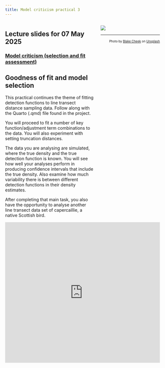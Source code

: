 ```yaml
---
title: Model criticism practical 3
---
```


:::: {.columns}

::: {.column width='60%'}

::: {.callout-tip}
## Lecture slides for 07 May 2025

### [Model criticism (selection and fit assessment)](../lectures/BlockC-22.pdf)
:::

## Goodness of fit and model selection

This practical continues the theme of fitting detection functions to line transect distance sampling data.  Follow along with the Quarto  (.qmd) file found in the project.

You will proceed to fit a number of key function/adjustment term combinations to the data.  You will also experiment with setting truncation distances.

The data you are analysing are simulated, where the true density and the true detection function is known.  You will see how well your analyses perform in producing confidence intervals that include the true density.  Also examine how much variability there is between different detection functions in their density estimates.

After completing that main task, you also have the opportunity to analyse another line transect data set of capercaillie, a native Scottish bird.
:::

::: {.column width='40%'}
![](criticism-unsplash.jpg)

---
<p style="font-size: x-small; text-align:right">Photo by <a href="https://unsplash.com/@blakecheekk?utm_source=unsplash&utm_medium=referral&utm_content=creditCopyText">Blake Cheek</a> on <a href="https://unsplash.com/s/photos/outdoor?utm_source=unsplash&utm_medium=referral&utm_content=creditCopyText">Unsplash</a></p>
  
:::

::::


<div style="position: relative; padding-bottom: 90.45521292217327%; height: 0;"><iframe src="https://www.loom.com/embed/6298b23a85824878acd2e01d00a72442?sid=0b48e9c8-e101-47ce-a72d-14f14967af0a" frameborder="0" webkitallowfullscreen mozallowfullscreen allowfullscreen style="position: absolute; top: 0; left: 0; width: 100%; height: 100%;"></iframe></div>
